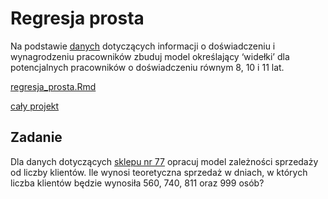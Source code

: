 # Regresja prosta

Na podstawie [danych](data/Salary_Data.csv) dotyczących informacji o doświadczeniu i wynagrodzeniu pracowników zbuduj model określający 'widełki' dla potencjalnych pracowników o doświadczeniu równym 8, 10 i 11 lat.

[regresja_prosta.Rmd](res/regresja_prosta.Rmd)

[cały projekt](res/adr.zip)

## Zadanie 

Dla danych dotyczących [sklepu nr 77](data/sklep77.csv) opracuj model zależności sprzedaży od liczby klientów. Ile wynosi teoretyczna sprzedaż w dniach, w których liczba klientów będzie wynosiła 560, 740, 811 oraz 999 osób?